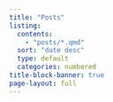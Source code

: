 ```yaml
---
title: "Posts"
listing:
  contents: 
    - "posts/*.qmd"
  sort: "date desc"
  type: default
  categories: numbered
title-block-banner: true
page-layout: full
---
```

